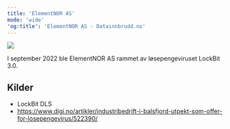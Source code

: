 ```yaml
---
title: 'ElementNOR AS'
mode: 'wide'
'og:title': 'ElementNOR AS - Datainnbrudd.no'
---
```


<Frame>
<img src="/images/elementnor.png" noZoom/>
</Frame>

I september 2022 ble ElementNOR AS rammet av løsepengeviruset LockBit 3.0.



## Kilder
- LockBit DLS
- https://www.digi.no/artikler/industribedrift-i-balsfjord-utpekt-som-offer-for-losepengevirus/522390/
